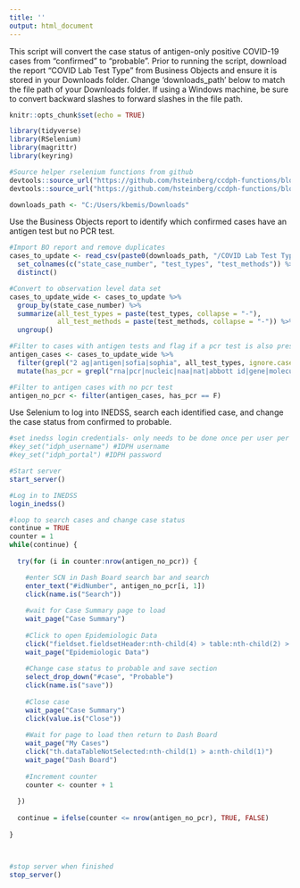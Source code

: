 ```yaml
---
title: ''
output: html_document
---
```


This script will convert the case status of antigen-only positive COVID-19 cases from "confirmed" to "probable". Prior to running the script, download the report "COVID Lab Test Type" from Business Objects and ensure it is stored in your Downloads folder. Change 'downloads_path' below to match the file path of your Downloads folder. If using a Windows machine, be sure to convert backward slashes to forward slashes in the file path.

```r
knitr::opts_chunk$set(echo = TRUE)

library(tidyverse)
library(RSelenium)
library(magrittr)
library(keyring)

#Source helper rselenium functions from github
devtools::source_url("https://github.com/hsteinberg/ccdph-functions/blob/master/general-use-rselenium-functions.R?raw=TRUE")
devtools::source_url("https://github.com/hsteinberg/ccdph-functions/blob/master/inedss-rselenium-functions.R?raw=TRUE")

downloads_path <- "C:/Users/kbemis/Downloads"


```

Use the Business Objects report to identify which confirmed cases have an antigen test but no PCR test.

```r

#Import BO report and remove duplicates
cases_to_update <- read_csv(paste0(downloads_path, "/COVID Lab Test Type.csv")) %>%
  set_colnames(c("state_case_number", "test_types", "test_methods")) %>%
  distinct()

#Convert to observation level data set
cases_to_update_wide <- cases_to_update %>%
  group_by(state_case_number) %>%
  summarize(all_test_types = paste(test_types, collapse = "-"),
            all_test_methods = paste(test_methods, collapse = "-")) %>%
  ungroup()

#Filter to cases with antigen tests and flag if a pcr test is also present
antigen_cases <- cases_to_update_wide %>%
  filter(grepl("2 ag|antigen|sofia|sophia", all_test_types, ignore.case = T)) %>%
  mutate(has_pcr = grepl("rna|pcr|nucleic|naa|nat|abbott id|gene|molecular|ORF1ab", all_test_types, ignore.case = T))

#Filter to antigen cases with no pcr test
antigen_no_pcr <- filter(antigen_cases, has_pcr == F)


```

Use Selenium to log into INEDSS, search each identified case, and change the case status from confirmed to probable.

```r

#set inedss login credentials- only needs to be done once per user per computer
#key_set("idph_username") #IDPH username
#key_set("idph_portal") #IDPH password

#Start server
start_server()

#Log in to INEDSS
login_inedss()

#loop to search cases and change case status
continue = TRUE
counter = 1
while(continue) {
  
  try(for (i in counter:nrow(antigen_no_pcr)) {

    #enter SCN in Dash Board search bar and search
    enter_text("#idNumber", antigen_no_pcr[i, 1])
    click(name.is("Search"))
  
    #wait for Case Summary page to load
    wait_page("Case Summary")
  
    #Click to open Epidemiologic Data
    click("fieldset.fieldsetHeader:nth-child(4) > table:nth-child(2) > tbody:nth-child(1) > tr:nth-child(3) > td:nth-child(2) > a:nth-child(1)")
    wait_page("Epidemiologic Data")
  
    #Change case status to probable and save section
    select_drop_down("#case", "Probable")
    click(name.is("save"))
  
    #Close case
    wait_page("Case Summary")
    click(value.is("Close"))
  
    #Wait for page to load then return to Dash Board
    wait_page("My Cases")
    click("th.dataTableNotSelected:nth-child(1) > a:nth-child(1)")
    wait_page("Dash Board")
    
    #Increment counter
    counter <- counter + 1
  
  })
  
  continue = ifelse(counter <= nrow(antigen_no_pcr), TRUE, FALSE)
  
}



#stop server when finished
stop_server()
```

